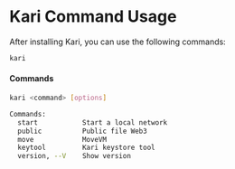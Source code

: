 # Kari Command Usage

After installing Kari, you can use the following commands:

```bash
kari
```

#### Commands
```bash
kari <command> [options]

Commands:
  start           Start a local network
  public          Public file Web3
  move            MoveVM
  keytool         Kari keystore tool
  version, --V    Show version
```